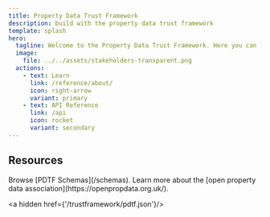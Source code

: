 ```yaml
---
title: Property Data Trust Framework
description: build with the property data trust framework
template: splash
hero:
  tagline: Welcome to the Property Data Trust Framework. Here you can learn about the framework, and how to use it.
  image:
    file: ../../assets/stakeholders-transparent.png
  actions:
    - text: Learn
      link: /reference/about/
      icon: right-arrow
      variant: primary
    - text: API Reference
      link: /api
      icon: rocket
      variant: secondary
---
```



## Resources

<CardGrid stagger>
    <Card title="Schemas" icon="open-book">
        Browse [PDTF Schemas](/schemas).
    </Card>
    <Card title="Open Property Data Association" icon="external">
        Learn more about the [open property data association](https://openpropdata.org.uk/).
    </Card>
</CardGrid>

<a hidden href={'/trustframework/pdtf.json'}/>
